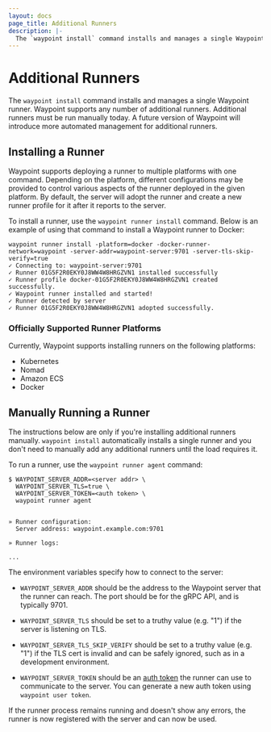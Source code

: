 ```yaml
---
layout: docs
page_title: Additional Runners
description: |-
  The `waypoint install` command installs and manages a single Waypoint runner. Waypoint supports any number of additional runners. Additional runners must be run manually today.
---
```


# Additional Runners

The `waypoint install` command installs and manages a single Waypoint runner.
Waypoint supports any number of additional runners. Additional runners must
be run manually today. A future version of Waypoint will introduce more
automated management for additional runners.

## Installing a Runner

Waypoint supports deploying a runner to multiple platforms with one command.
Depending on the platform, different configurations may be provided to control
various aspects of the runner deployed in the given platform. By default, the
server will adopt the runner and create a new runner profile for it after it
reports to the server.

To install a runner, use the `waypoint runner install` command. Below is an
example of using that command to install a Waypoint runner to Docker:

```shell-session
waypoint runner install -platform=docker -docker-runner-network=waypoint -server-addr=waypoint-server:9701 -server-tls-skip-verify=true
✓ Connecting to: waypoint-server:9701
✓ Runner 01G5F2R0EKY0J8WW4W8HRGZVN1 installed successfully
✓ Runner profile docker-01G5F2R0EKY0J8WW4W8HRGZVN1 created successfully.
✓ Waypoint runner installed and started!
✓ Runner detected by server
✓ Runner 01G5F2R0EKY0J8WW4W8HRGZVN1 adopted successfully.
```

### Officially Supported Runner Platforms

Currently, Waypoint supports installing runners on the following platforms:

- Kubernetes
- Nomad
- Amazon ECS
- Docker

## Manually Running a Runner

The instructions below are only if you're installing additional runners
manually. `waypoint install` automatically installs a single runner and
you don't need to manually add any additional runners until the load
requires it.

To run a runner, use the `waypoint runner agent` command:

```shell-session
$ WAYPOINT_SERVER_ADDR=<server addr> \
  WAYPOINT_SERVER_TLS=true \
  WAYPOINT_SERVER_TOKEN=<auth token> \
  waypoint runner agent


» Runner configuration:
  Server address: waypoint.example.com:9701

» Runner logs:

...
```

The environment variables specify how to connect to the server:

- `WAYPOINT_SERVER_ADDR` should be the address to the Waypoint server
  that the runner can reach. The port should be for the gRPC API, and
  is typically 9701.

- `WAYPOINT_SERVER_TLS` should be set to a truthy value (e.g. "1") if
  the server is listening on TLS.

- `WAYPOINT_SERVER_TLS_SKIP_VERIFY` should be set to a truthy value
  (e.g. "1") if the TLS cert is invalid and can be safely ignored,
  such as in a development environment.

- `WAYPOINT_SERVER_TOKEN` should be an [auth token](/docs/server/auth)
  the runner can use to communicate to the server. You can generate a new
  auth token using `waypoint user token`.

If the runner process remains running and doesn't show any errors, the
runner is now registered with the server and can now be used.

